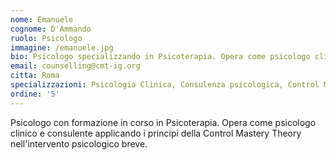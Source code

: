 ```yaml
---
nome: Emanuele
cognome: D'Ammando
ruolo: Psicologo
immagine: /emanuele.jpg
bio: Psicologo specializzando in Psicoterapia. Opera come psicologo clinico e consulente nell'ambito della psicologia breve e della Control Mastery Theory.
email: counselling@cmt-ig.org
citta: Roma
specializzazioni: Psicologia Clinica, Consulenza psicologica, Control Mastery Theory, Intervento breve
ordine: '5'
---
```


Psicologo con formazione in corso in Psicoterapia. Opera come psicologo clinico e consulente applicando i principi della Control Mastery Theory nell'intervento psicologico breve.
